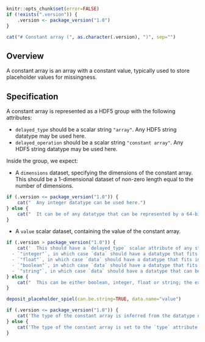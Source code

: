 ```r
knitr::opts_chunk$set(error=FALSE)
if (!exists(".version")) {
    .version <- package_version("1.0")
}
```

```r
cat("# Constant array (", as.character(.version), ")", sep="")
```

## Overview

A constant array is an array with a constant value, typically used to store placeholder values for missingness.

## Specification

A constant array is represented as a HDF5 group with the following attributes:

- `delayed_type` should be a scalar string `"array"`.
  Any HDF5 string datatype may be used here.
- `delayed_operation` should be a scalar string `"constant array"`.
  Any HDF5 string datatype may be used here.

Inside the group, we expect:

- A `dimensions` dataset, specifying the dimensions of the constant array.
  This should be a 1-dimensional dataset of non-zero length equal to the number of dimensions.
```r
if (.version <= package_version("1.0")) {
    cat("  Any integer datatype can be used here.")
} else {
    cat("  It can be of any datatype that can be represented by a 64-bit unsigned integer.")
}
```
- A `value` scalar dataset, containing the value of the constant array.
```r
if (.version > package_version("1.0")) {
    cat('  This should have a `delayed_type` scalar attribute of any string datatype, which should be one of the following:
  - `"integer"`, in which case `data` should have a datatype that fits into a 32-bit signed integer.
  - `"float"`, in which case `data` should have a datatype that fits into a 64-bit float.
  - `"boolean"`, in which case `data` should have a datatype that fits into a 8-bit signed integer.
  - `"string"`, in which case `data` should have a datatype that can be represented by a UTF-8 encoded string.')
} else {
    cat("  This can be either boolean, integer, float or string; the exact type is left to the implementation.")
}
```

```r
deposit_placeholder_spiel(can.be.string=TRUE, data.name="value")
```

```r
if (.version <= package_version("1.0")) {
    cat('The type of the constant array is inferred from the datatype of `value`: integer, float or string.')
} else {
    cat('The type of the constant array is set to the `type` attribute of `value`.')
}
```
